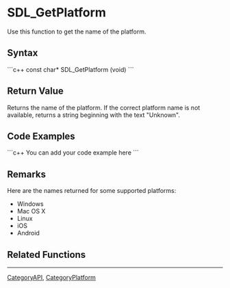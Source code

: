 <!-- pragma section-numbers off -->
<!-- pragma disable-camelcase -->

= SDL_GetPlatform =
Use this function to get the name of the platform.


== Syntax ==
```c++
const char* SDL_GetPlatform (void)
```

== Return Value ==
Returns the name of the platform. If the correct platform name is not available, returns a string beginning with the text "Unknown".

== Code Examples ==
```c++
You can add your code example here
```

== Remarks ==
Here are the names returned for some supported platforms:
* Windows
* Mac OS X
* Linux
* iOS
* Android

== Related Functions ==

----
[[CategoryAPI]], [[CategoryPlatform]]
